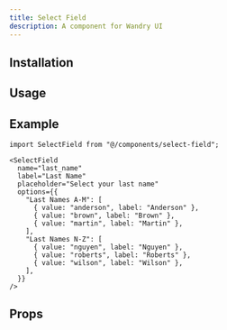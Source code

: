 ```yaml
---
title: Select Field
description: A component for Wandry UI
---
```


## Installation

<CodeBlockCommand
  __pnpm__="pnpm dlx shadcn@latest add https://ui.wandry.com.ua/r/select-field.json"
  __npm__="npx shadcn@latest add https://ui.wandry.com.ua/r/select-field.json"
  __bun__="bunx --bun shadcn@latest add https://ui.wandry.com.ua/r/select-field.json"
  __yarn__="yarn dlx shadcn@latest add https://ui.wandry.com.ua/r/select-field.json"
/>

## Usage

<ComponentPreview
  src="/registry/examples/select-field-demo.tsx"
  name="select-field-demo"
  description="A component for Wandry UI"
  align="center"
/>

## Example

```tsx
import SelectField from "@/components/select-field";
```

```tsx
<SelectField
  name="last_name"
  label="Last Name"
  placeholder="Select your last name"
  options={{
    "Last Names A-M": [
      { value: "anderson", label: "Anderson" },
      { value: "brown", label: "Brown" },
      { value: "martin", label: "Martin" },
    ],
    "Last Names N-Z": [
      { value: "nguyen", label: "Nguyen" },
      { value: "roberts", label: "Roberts" },
      { value: "wilson", label: "Wilson" },
    ],
  }}
/>
```

## Props

<AutoTypeTable
  path="registry/wandry-ui/select-field.tsx"
  name="SelectFieldProps"
/>

